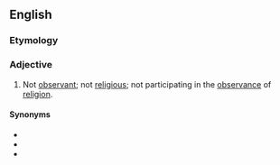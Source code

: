 ==English==

===Etymology===
{{prefix|en|non|observant}}

===Adjective===
{{en-adj|-}}

# Not [[observant]]; not [[religious]]; not participating in the [[observance]] of [[religion]].

====Synonyms====
* {{l|en|inobservant}}
* {{l|en|unobservant}}
* {{l|en|unobserving}}